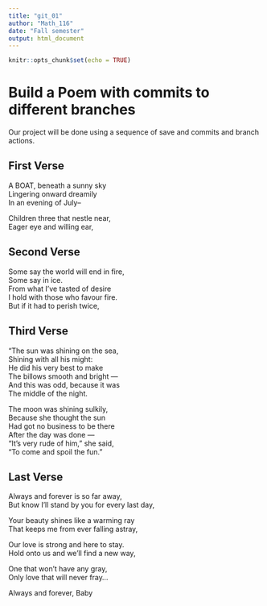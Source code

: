 ---
title: "git_01"
author: "Math_116"
date: "Fall semester"
output: html_document
---

```{r setup, include=FALSE}
knitr::opts_chunk$set(echo = TRUE)
```
# Build a Poem with commits to different branches
Our project will be done using a sequence of save and commits and branch actions.
<!-- Do not modify or change any text in "!--" bracketed areas such as this --- these are instructions to
you, if you change any of this the git program will notice it and compromise your git merging strategy !-->

## First Verse 
A BOAT, beneath a sunny sky  
Lingering onward dreamily  
In an evening of July--    
 
Children three that nestle near,  
Eager eye and willing ear,   

<!--Put the first five lines of a poem by Lewis Carrol in this section!-->

## Second Verse
Some say the world will end in fire,  
Some say in ice.  
From what I’ve tasted of desire  
I hold with those who favour fire.  
But if it had to perish twice,	

<!--Put the first five lines of a poem by Robert Frost here!-->

## Third Verse
"The sun was shining on the sea,   
      Shining with all his might:   
He did his very best to make   
      The billows smooth and bright —   
And this was odd, because it was   
      The middle of the night.   

The moon was shining sulkily,   
      Because she thought the sun   
Had got no business to be there   
      After the day was done —   
"It's very rude of him," she said,   
      "To come and spoil the fun."

<!--Put the first two verses of The Walrus and the Carpenter here!-->

## Last Verse
Always and forever is so far away,   
But know I'll stand by you for every last day,   

Your beauty shines like a warming ray  
That keeps me from ever falling astray,   

Our love is strong and here to stay.  
Hold onto us and we'll find a new way,   

One that won't have any gray,   
Only love that will never fray...   

Always and forever, Baby  

<!--Put a short poem of your choice 8-20 lines,here!-->
